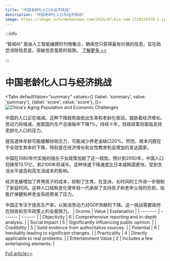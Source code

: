 ```yaml
---
title: "中国老龄化人口与经济挑战"
description: "中国老龄化人口与经济挑战"
image: https://image.informedainews.com/2024/07/Eco-vwW-1720153470-1.jpg
---
```



:::info

“智闻AI“ 是由人工智能编撰的刊物集合，确保您只获得最有价值的信息，旨在助您消除信息差，突破信息茧房的局限。  [了解更多 >>](/)

:::

# 中国老龄化人口与经济挑战


<Tabs
	defaultValue="summary"
	values={[
	{label: 'summary', value: 'summary'},
	{label: 'score', value: 'score'},
]}>
<TabItem value="summary">
<img
  src="https://image.informedainews.com/2024/07/Eco-vwW-1720153470-1.jpg"
  alt="China's Aging Population and Economic Challenges"
/>



中国的人口正在缩减。这种下降趋势由低出生率和老龄化驱动，威胁着经济增长。劳动力将缩减，拖累国内生产总值每年下降1%，持续十年。财政政策将面临支持老龄化人口的压力。

提高退休年龄可能缓解财政压力，可能减少养老金缺口20%。然而，根本问题在于全球生育率的下降，特别是在经济增长和女性教育机会增加的发达国家。

中国在1980年代实施的独生子女政策加剧了这一趋势。预计到2050年，中国人口将降至13.17亿，到2100年将减半。这种快速下降速度比日本或韩国更快，受到生活水平提高和高生活成本的影响。

经济发展增加了养育孩子的成本，抑制了生育。在亚洲，长时间的工作进一步限制了家庭时间。这种人口结构变化使年轻一代承担了支持孩子和老年父母的负担，给医疗保健和养老金系统带来了压力。

中国正专注于提高生产率，以抵消劳动力对GDP贡献的下降。这一挑战需要政府在财政和货币政策上的全面努力。
</TabItem>
<TabItem value="score">
	| Scores     | Value   | Explanation |
	| -------- | ------- | ------- |
	| Objectivity  | 6    | Comprehensive reporting and in-depth analysis.    |
	| Social Impact | 5     | Significantly influencing public opinion.    |
	| Credibility    | 5    | Solid evidence from authoritative sources.    |
	| Potential    | 6    | Inevitably leading to significant changes.    |
	| Practicality    | 4    | Directly applicable to real problems.    |
	| Entertainment Value    | 2    | Includes a few entertaining elements.    |
</TabItem>
</Tabs>

[Full article>>](https://www.cnbc.com/2024/07/04/chinas-working-population-is-shrinking-facing-low-birth-rate.html)
